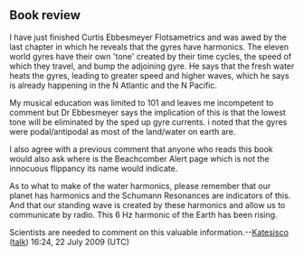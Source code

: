 <article id="11083526" title=Talk:Curtis Ebbesmeyer>
	<talkpage id="11083526" title="Talk:Curtis Ebbesmeyer">
{{WikiProject Biography |living=yes |class=Start |listas=Ebbesmeyer, Curtis}}
{{WikiProject United States |class=Start |importance=Low |WA=Yes |WA-importance=Low |Seattle=Yes |Seattle-importance=Low |listas=Ebbesmeyer, Curtis}}

==Book review==
I have just finished Curtis Ebbesmeyer Flotsametrics and was awed by the last chapter in which he reveals that the gyres have harmonics. The eleven world gyres have their own 'tone' created by their time cycles, the speed of which they travel, and bump the adjoining gyre. He says that the fresh water heats the gyres, leading to greater speed and higher waves, which he says is already happening in the N Atlantic and the N Pacific.

My musical education was limited to 101 and leaves me incompetent to comment but Dr Ebbesmeyer says the implication of this is that the lowest tone will be eliminated by the sped up gyre currents. i noted that the gyres were podal/antipodal as most of the land/water on earth are.

I also agree with a previous comment that anyone who reads this book would also ask where is the Beachcomber Alert page which is not the innocuous flippancy its name would indicate.

As to what to make of the water harmonics, please remember that our planet has harmonics and the Schumann Resonances are indicators of this. And that our standing wave is created by these harmonics and allow us to communicate by radio. This 6 Hz harmonic of the Earth has been rising.

Scientists are needed to comment on this valuable information.--[[User:Katesisco|Katesisco]] ([[User talk:Katesisco|talk]]) 16:24, 22 July 2009 (UTC)
	</talkpage>
</article>